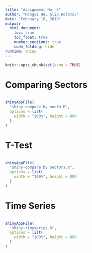 ```yaml
---
title: "Assignment No. 3"
author: "Hongyi He, Glib Dolotov"
date: "February 16, 2018"
output: 
  html_document:
    toc: true
    toc_float: true
    number_sections: true 
    code_folding: hide
runtime: shiny
---
```


```r
knitr::opts_chunk$set(echo = TRUE)
```

# Comparing Sectors

```r
```

```r
shinyAppFile(
  "shiny-compare by month.R",
  options = list(
    width = "100%", height = 800
  )
)
```

# T-Test

```r
```

```r
shinyAppFile(
  "shiny-compare by sectors.R",
  options = list(
    width = "100%", height = 800
  )
)
```

# Time Series

```r
```

```r
shinyAppFile(
  "shiny-timeseries.R",
  options = list(
    width = "100%", height = 800
  )
)
```
